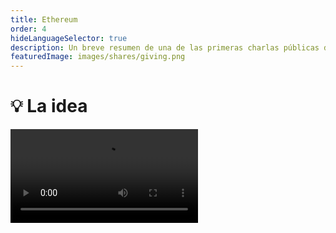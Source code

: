 ```yaml
---
title: Ethereum
order: 4
hideLanguageSelector: true
description: Un breve resumen de una de las primeras charlas públicas de Vitalik Buterin sobre Ethereum, de DevCon 1 en Londres.
featuredImage: images/shares/giving.png
---
```


# 💡 La idea

<Video src="https://www.youtube-nocookie.com/embed/gjwr-7PgpN8" />

## ¿Cómo encaja en Kernel?

Este video de Devcon 1 contiene muchas gemas de conocimiento sobre las ideas detrás de Ethereum; ¿por qué podría ser interesante e importante tener un entorno Turing completo compartido al que cualquiera pueda acceder y programar?; ¿y cuál era (y es) la visión? Es especialmente útil mirar hacia atrás y preguntar qué ideas originales hemos logrado implementar y dónde se puede mejorar todavía. Este video ha sido seleccionado para ayudarte a profundizar su comprensión (más técnica) de:

<Process>

Valor

Confianza 

Incentivos 

Resistencia a la censura 

(¡No solo!) dinero y discurso 

</Process>

## Resumen

Este video es la génesis de la analogía entre la calculadora (Bitcoin) y el teléfono inteligente (Ethereum) y
una demostración del poder de la generalidad...

> "En lugar de tener un protocolo diseñado en torno a un conjunto muy pequeño de casos de uso, 
simplemente creas un **sistema operativo de propósito general** y dejas que las personas construyan 
lo que quieran como aplicaciones encima de él".

Ethereum es un blockchain con algunas characterísticas únicas:

- Incorpora un lenguaje de programación Turing-completo: esencialmente un híbrido entre arquitecturas 
de máquinas virtuales estándar, secuencias de comandos de Bitcoin y "algunas otras cosas". 
- Todo el mundo puede escribir programas en este lenguaje o bien, lenguajes de alto nivel que se compilan a este, 
tomar estos códigos compilados, ponerlos en transacciones y enviarlos al blockchain.
La transacción se confirma y obtiene una cuenta especial en esa dirección. 
- Las cuentas contractuales y las cuentas de propiedad externa tienen **los mismos privilegios**.
- Cualquier persona puede crear una aplicación, con las reglas que sea. Y cualquiera persona puede interactuar con esa 
aplicación, es decir, puedes hacer NameCoin en 10 líneas de código...

El estado se define como un valor clave que asigna direcciones a objetos de cuenta. Cada objeto de cuenta tiene un 
"nonce" (un número o valor que solo se puede usar una vez) y un saldo. Las cuentas de contrato también incluyen un hash de código y almacenamiento usando un árbol trie. Luego, 
Vitalik analiza cómo funcionan las transacciones con detalles importantes de bajo nivel para que podamos construir una 
imagen conceptual completa en las próximas semanas. 

> "En realidad, puedes pensar en Ethereum como un sistema bastante simple. Puedes pensar en el estado como 
una base de datos, y puedes pensar en cada uno de estos contratos como programas que están 
sentados en una computadora, **excepto la computadora se distribuye masivamente a nivel mundial. En realidad, 
es una red altamente segura respaldada por decenas de miles de computadoras en todo el mundo.** Es audaz 
porque es importante".

Sin embargo, esto plantea "El problema Halting". Si tienes un lenguaje de secuencias de comandos general, entonces, ¿qué impide que alguien escriba un programa que no finaliza (o se pare / halt), ocupando todos los recursos de la computadora e impidiendo que alguien más lo use? Vitalik explica cómo resuelve esto con "gas": una tarifa que se cobra por cada paso computacional que debe realizar la computadora, donde hay un límite de pasos computacionales posibles por bloque.

<Flash>

<Card>

P: El estado de Ethereum se define como un...?

R: valor clave que asigna direcciones a objetos de cuenta.

</Card>

</Flash>

### Economía Virtual

Esto significa que no hay un límite *técnico* sobre lo que se puede poner en el campo `datos` 
de una transacción, pero hay uno *económico*, ya que cuantos más datos incluyas, más caro 
se vuelve. Fue un gas 68 adicional por cada byte de datos que incluyiste en ese momento, aunque 
es posible que haya cambiado ahora.  

> 💡 Ejercicio para el lector: ¿cómo dirías cuál es el precio del gas por byte actualmente?

Vitalik consiguientemente analiza algunas de las complejidades en torno a `v`, `r` y `s` de la criptografía de curva 
elíptica, y cómo `v` es un campo adicional que se usa para la recuperación de claves públicas. También proporciona 
más información sobre recibos y registros y por qué los registros son más baratos y permiten un acceso eficiente 
de clientes ligeros. Aunque suene aburrido, este es el corazón de cómo construimos 
herramientas resistentes a la censura.

<Flash>

<Card>

P: ¿Cómo evitamos que se pare un blockchain con un script completo de Turing?

R: Cobrando "gas" por cada paso computacional y limitando la cantidad de gas consumido por bloque.

</Card>

</Flash>

A continuación una descripción de la **Máquina Virtual Ethereum**:

- Stack: hasta 1024 campos de 32 bytes.
- Memoria: solo una matriz de bytes que se expande infinitamente, pero cuanto más expande la matriz de bytes,
más gas que tienes que pagar. **La mayoría de los límites no son estáticos, son económicos y verás
esta idea una y otra vez.**
- Almacenamiento: permanente para contratos. Puedes leer y escribir en él.
- Variables de entorno: la Máquina Virtual puede acceder al número del bloque, el tiempo, la dificultad de extracción, el bloque anterior
hash, etc.
- Registros: almacenamiento de sólo agregar en un bloque específico, no en el estado.
- Subllamada: código de operación por el cual Máquina Virtual puede llamar a otros contratos.

Vitalik analiza la codificación ABI (interfaz binaria de aplicación) y RLP (prefijo de longitud recursiva) "para personas que 
son fanáticos de la teoría de conjuntos". Puede parecer aburrido, pero es una demostración de la cultura primitiva y de cómo 
piensan realmente las personas que construyeron todo esto. Continúa con una explicación de los algoritmos de memoria dura 
para la minería y por qué fueron una innovación; enfatiza el tiempo de bloqueo rápido (17s); y analiza "tíos", que resuelven las tasas obsoletas de bloqueos que surgen debido a la latencia de la red. Vale la pena escucharlo por el contexto cultural, pero 23:50 - 28:57 ahora está un poco desactualizado.

Vitalik destaca que los intentos de un árbol Merkle son "una construcción que permite pruebas compactas y 
eficientemente verificables de que una transacción en particular se incluyó en un bloque en particular". 
Sin embargo, no se trata solo de transacciones en el árbol Merkle; también es el estado: es decir, ese almacenamiento 
árbol trie del que hablamos anteriormente en el objeto de la cuenta.

Comprender cómo esta elección particular de estructura de datos nos permite expresar sucintamente 
el estado compartido revela por qué la intimidad con los detalles técnicos de bajo nivel permite construir 
una imagen conceptual integral de cómo se une todo y el tipo significados que la tecnología 
puede crear. 

¿Qué tipo de significado exactamente? Bueno, [el lenguaje en sí está compuesto de estructuras profundas en forma de árbol](https://www.goodreads.com/book/show/5755.The_Language_Instinct). Son estos patrones combinatorios básicos, pero extraordinariamente poderosos, los que permiten a los seres humanos muy jóvenes aprender y utilizar un fenómeno casi infinitamente complejo con tanta facilidad, incluso cuando sus cerebros aún se están desarrollando. Más prosaicamente, cada palabra es un árbol, con sus raíces rastreando a través de un sinfín de otras palabras, idiomas y personas, y sus ramas alcanzando cualquier número de interpretaciones únicas en tiempos y contextos aún por descubrir. El lenguaje es el único sistema [lógicamente descentralizado](https://medium.com/@VitalikButerin/the-meaning-of-decentralization-a0c92b76a274) que tenemos, por lo que tiene sentido que las estructuras de datos que informan los próximos sistemas lógicamente descentralizados que co-creamos reflejen eso en el corazón de cómo comunicamos valor actualmente.

### Computación generalizada

Si eres menos técnico que Vitalik (vamos, al igual que casi todos nosotros) y te preguntas qué significa todo esto 
realmente. Bueno, el punto crítico es esta noción de un **sistema operativo de propósito general**: una 
máquina virtual monolítica distribuida en todo el mundo que es compartida por todos, que no es propiedad de 
nadie y que no se puede apagar sin también apagar Internet. Con Bitcoin, 
puedes transportar 12 palabras mágicas en su cabeza a través de cualquier frontera del 
mundo, deletrearlas en una máquina conectada a Internet y tener acceso inmediato al valor. 

Ahora, existe la posibilidad de reducir no solo el valor monetario, sino 
también la _computación generalizada_. Es decir, su mnemónica de 12 o 24 palabras podría ser su sistema operativo personal completo, 
al que se podría acceder desde cualquier lugar. Deja de pensar en las computadoras como una pantalla en la que escribe cosas desde un teclado. 
Comienza a ver el mundo en sí mismo como un patio de juegos infinitamente programable, cuyo acceso solo requiere unas pocas palabras mágicas 
que cualquier persona, en cualquier lugar, puede crear cuando aprende los conceptos básicos de un nuevo orden de lenguaje.

<Flash>

<Card>

R: Las 12 o 24 palabras que se utilizan para generar tu clave privada y otorgarle acceso a blockchain se denominan \_\_\_\_\_\_\_\_.

A: Mnemotécnicas.

</Card>

</Flash>


### Kaizen y el principio de substracción 

También vale la pena entender la [filosofía de la Fundación Ethereum](https://ethereum.foundation/philosophy/), ya que funciona con dos fascinantes opuestos complementarios.

<List>

<Link to="https://youtu.be/R7FjX0GEiAM?t=110">
La charla por excelencia de DevCon IV
</Link>

</List>

El término 改善 (que se pronuncia "kaizen", significa "mejorar continuamente") fué usado por primera vez en Japón después de la Segunda Guerra Mundial, mayoritarimente promovido por negocios americanos y profesores de gestión de calidad, y encontró su apogeo en "The Toyota Way". Así que no es un término con una gran historia, pero es uno que podemos recuperar combinándolo con su opuesto, lo que Aya Miyaguchi llama "El principio de substracción". 

Arraigada en la filosofía Zen, la Fundación Ethereum tiene como objetivo "hacerse pequeña"; hacer al no hacer; y tratar de importar menos. Al restar consistentemente de su propia importancia e influencia, entonces la mejora continua que todos deseamos ver ocurre en la capacidad y habilidad de la comunidad. Es elegante y simple.

> Buscamos mejorar continuamente a las personas que nos rodean, humillándonos y entregando poder en cada oportunidad, sin eludir la responsabilidad. 

Encantados, poco a poco nos encontramos sin hacer nada, siendo felices. 